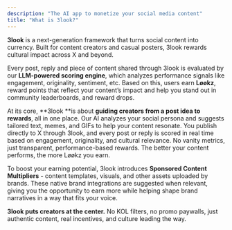 ```yaml
---
description: "The AI app to monetize your social media content"
title: "What is 3look?"
---
```


**3look** is a next-generation framework that turns social content into currency. Built for content creators and casual posters, 3look rewards cultural impact across X and beyond.

Every post, reply and piece of content shared through 3look is evaluated by our **LLM-powered scoring engine**, which analyzes performance signals like engagement, originality, sentiment, etc. Based on this, users earn **Løøkz**, reward points that reflect your content’s impact and help you stand out in community leaderboards, and reward drops.

At its core, \*\*3look \*\*is about **guiding creators from a post idea to rewards**, all in one place. Our AI analyzes your social persona and suggests tailored text, memes, and GIFs to help your content resonate. You publish directly to X through 3look, and every post or reply is scored in real time based on engagement, originality, and cultural relevance. No vanity metrics, just transparent, performance-based rewards. The better your content performs, the more Løøkz you earn.

To boost your earning potential, 3look introduces **Sponsored Content Multipliers** - content templates, visuals, and other assets uploaded by brands. These native brand integrations are suggested when relevant, giving you the opportunity to earn more while helping shape brand narratives in a way that fits your voice.

**3look puts creators at the center.** No KOL filters, no promo paywalls, just authentic content, real incentives, and culture leading the way.